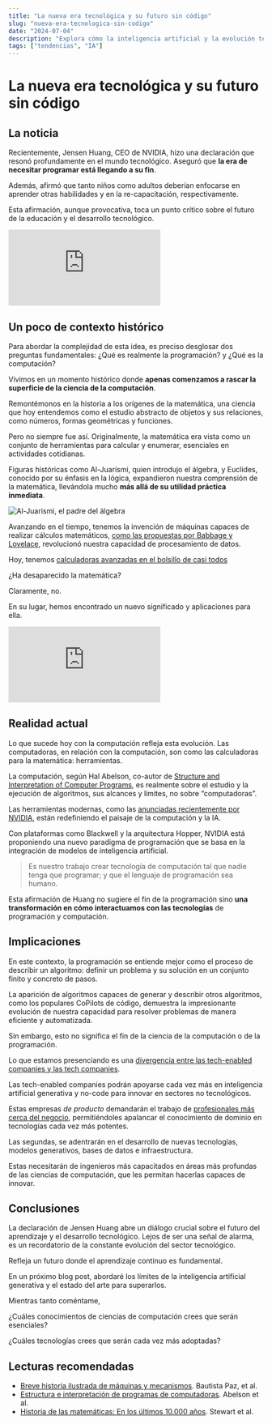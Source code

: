 ```yaml
---
title: "La nueva era tecnológica y su futuro sin código"
slug: "nueva-era-tecnologica-sin-codigo"
date: "2024-07-04"
description: "Explora cómo la inteligencia artificial y la evolución tecnológica están redefiniendo la programación. Descubre el futuro sin código y las implicaciones para la educación y el desarrollo tecnológico."
tags: ["tendencias", "IA"]
---
```


# La nueva era tecnológica y su futuro sin código

## La noticia

Recientemente, Jensen Huang, CEO de NVIDIA, hizo una declaración que resonó profundamente en el mundo tecnológico. Aseguró que **la era de necesitar programar está llegando a su fin**.

Además, afirmó que tanto niños como adultos deberían enfocarse en aprender otras habilidades y en la re-capacitación, respectivamente.

Esta afirmación, aunque provocativa, toca un punto crítico sobre el futuro de la educación y el desarrollo tecnológico.

<div className="youtube-embed">
<iframe src="https://www.youtube.com/embed/6Lcy2N3YcIs?si=xLgR8b4-_IjE2DAY" title="YouTube video player" frameBorder="0" allow="accelerometer; autoplay; clipboard-write; encrypted-media; gyroscope; picture-in-picture; web-share" referrerPolicy="strict-origin-when-cross-origin" allowFullScreen></iframe>
</div>


## Un poco de contexto histórico

Para abordar la complejidad de esta idea, es preciso desglosar dos preguntas fundamentales: ¿Qué es realmente la programación? y ¿Qué es la computación?

Vivimos en un momento histórico donde **apenas comenzamos a rascar la superficie de la ciencia de la computación**.

Remontémonos en la historia a los orígenes de la matemática, una ciencia que hoy entendemos como el estudio abstracto de objetos y sus relaciones, como números, formas geométricas y funciones.

Pero no siempre fue así. Originalmente, la matemática era vista como un conjunto de herramientas para calcular y enumerar, esenciales en actividades cotidianas.

Figuras históricas como Al-Juarismi, quien introdujo el álgebra, y Euclides, conocido por su énfasis en la lógica, expandieron nuestra comprensión de la matemática, llevándola mucho **más allá de su utilidad práctica inmediata**.

![Al-Juarismi, el padre del álgebra](/images/no-code-era/al-juarismi.png)

Avanzando en el tiempo, tenemos la invención de máquinas capaces de realizar cálculos matemáticos, [como las propuestas por Babbage y Lovelace](https://www.themarginalian.org/2015/06/15/the-thrilling-adventures-of-lovelace-and-babbage-sydney-padua/), revolucionó nuestra capacidad de procesamiento de datos.

Hoy, tenemos [calculadoras avanzadas en el bolsillo de casi todos](https://news.un.org/es/story/2023/12/1526712)

¿Ha desaparecido la matemática?

Claramente, no.

En su lugar, hemos encontrado un nuevo significado y aplicaciones para ella.

<div className="youtube-embed">
<iframe src="https://www.youtube.com/embed/AHST5m31L3o?si=djfxGvLg_1FE56bM" title="YouTube video player" frameBorder="0" allow="accelerometer; autoplay; clipboard-write; encrypted-media; gyroscope; picture-in-picture; web-share" referrerPolicy="strict-origin-when-cross-origin" allowFullScreen></iframe>
</div>

## Realidad actual

Lo que sucede hoy con la computación refleja esta evolución. Las computadoras, en relación con la computación, son como las calculadoras para la matemática: herramientas.

La computación, según Hal Abelson, co-autor de [Structure and Interpretation of Computer Programs](https://www.amazon.com/Structure-Interpretation-Computer-Programs-Engineering/dp/0262510871), es realmente sobre el estudio y la ejecución de algoritmos, sus alcances y límites, no sobre “computadoras”.

Las herramientas modernas, como las [anunciadas recientemente por NVIDIA](https://www.nvidia.com/es-la/data-center/technologies/blackwell-architecture/), están redefiniendo el paisaje de la computación y la IA.

Con plataformas como Blackwell y la arquitectura Hopper, NVIDIA está proponiendo una nuevo paradigma de programación que se basa en la integración de modelos de inteligencia artificial.

> Es nuestro trabajo crear tecnología de computación tal que nadie tenga que programar; y que el lenguaje de programación sea humano.

Esta afirmación de Huang no sugiere el fin de la programación sino **una transformación en cómo interactuamos con las tecnologías** de programación y computación.

## Implicaciones

En este contexto, la programación se entiende mejor como el proceso de describir un algoritmo: definir un problema y su solución en un conjunto finito y concreto de pasos.

La aparición de algoritmos capaces de generar y describir otros algoritmos, como los populares CoPilots de código, demuestra la impresionante evolución de nuestra capacidad para resolver problemas de manera eficiente y automatizada.

Sin embargo, esto no significa el fin de la ciencia de la computación o de la programación.

Lo que estamos presenciando es una [divergencia entre las tech-enabled companies y las tech companies](https://www.karllhughes.com/posts/high-tech-enabled#:~:text=As%20Erik%20Huberman%2C%20CEO%20of,today%20are%20tech%20enabled%20businesses.).

Las tech-enabled companies podrán apoyarse cada vez más en inteligencia artificial generativa y no-code para innovar en sectores no tecnológicos.

Estas empresas *de producto* demandarán el trabajo de [profesionales más cerca del negocio](https://posthog.com/blog/what-is-a-product-engineer), permitiéndoles apalancar el conocimiento de dominio en tecnologías cada vez más potentes.

Las segundas, se adentrarán en el desarrollo de nuevas tecnologías, modelos generativos, bases de datos e infraestructura.

Estas necesitarán de ingenieros más capacitados en áreas más profundas de las ciencias de computación, que les permitan hacerlas capaces de innovar.

## Conclusiones

La declaración de Jensen Huang abre un diálogo crucial sobre el futuro del aprendizaje y el desarrollo tecnológico. Lejos de ser una señal de alarma, es un recordatorio de la constante evolución del sector tecnológico.

Refleja un futuro donde el aprendizaje continuo es fundamental.

En un próximo blog post, abordaré los límites de la inteligencia artificial generativa y el estado del arte para superarlos.

Mientras tanto coméntame,

¿Cuáles conocimientos de ciencias de computación crees que serán esenciales?

¿Cuáles tecnologías crees que serán cada vez más adoptadas?

## Lecturas recomendadas

* [Breve historia ilustrada de máquinas y mecanismos](https://link.springer.com/book/10.1007/978-90-481-2512-8). Bautista Paz, et al.
* [Estructura e interpretación de programas de computadoras](https://www.amazon.com/Structure-Interpretation-Computer-Programs-Engineering/dp/0262510871). Abelson et al.
* [Historia de las matemáticas: En los últimos 10.000 años](https://www.amazon.com/-/es/Ian-Stewart/dp/8498923298). Stewart et al.